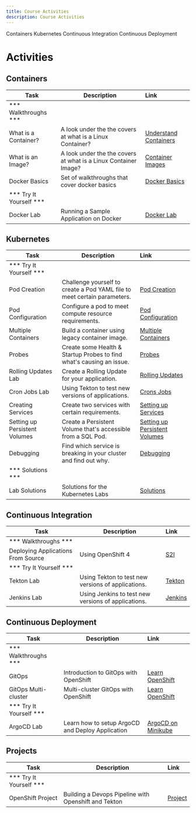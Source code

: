 ```yaml
---
title: Course Activities
description: Course Activities
---
```


<AnchorLinks>
  <AnchorLink>Containers</AnchorLink>
  <AnchorLink>Kubernetes</AnchorLink>
  <AnchorLink>Continuous Integration</AnchorLink>
  <AnchorLink>Continuous Deployment</AnchorLink>
</AnchorLinks>

# Activities

## Containers

| Task                            | Description         | Link        |
| --------------------------------| ------------------  |:----------- |
| *** Walkthroughs ***                         |         |         |     |
| What is a Container? | A look under the the covers at what is a Linux Container? | <a href="https://www.katacoda.com/courses/container-runtimes/what-is-a-container" target="_blank">Understand Containers</a> |
| What is an Image? | A look under the the covers at what is a Linux Container Image? | <a href="https://www.katacoda.com/courses/container-runtimes/what-is-a-container-image" target="_blank">Container Images</a> |
| Docker Basics | Set of walkthroughs that cover docker basics | <a href="https://www.katacoda.com/courses/docker" target="_blank">Docker Basics</a> |
| *** Try It Yourself ***                         |         |         |     
| Docker Lab | Running a Sample Application on Docker | [Docker Lab](../containers/activities) |

## Kubernetes

| Task                            | Description         | Link        | 
| --------------------------------| ------------------  |:----------- |
| *** Try It Yourself ***                         |         |         | 
| Pod Creation | Challenge yourself to create a Pod YAML file to meet certain parameters. | [Pod Creation](../kubernetes/activities/labs/lab1) |
| Pod Configuration | Configure a pod to meet compute resource requirements. | [Pod Configuration](../kubernetes/activities/labs/lab2) |
| Multiple Containers | Build a container using legacy container image.| [Multiple Containers](../kubernetes/activities/labs/lab3) | 
| Probes | Create some Health & Startup Probes to find what's causing an issue.  | [Probes](../kubernetes/activities/labs/lab4) |
| Rolling Updates Lab | Create a Rolling Update for your application.  | [Rolling Updates](../kubernetes/activities/labs/lab6) |
| Cron Jobs Lab | Using Tekton to test new versions of applications. | [Crons Jobs](../kubernetes/activities/labs/lab7) |
| Creating Services | Create two services with certain requirements. | [Setting up Services](../kubernetes/activities/labs/lab8) |
| Setting up Persistent Volumes | Create a Persistent Volume that's accessible from a SQL Pod. | [Setting up Persistent Volumes](../kubernetes/activities/labs/lab10) |
| Debugging | Find which service is breaking in your cluster and find out why.  | [Debugging](../kubernetes/activities/labs/lab5) |
| *** Solutions ***                         |         |         |  
| Lab Solutions | Solutions for the Kubernetes Labs  | [Solutions](../kubernetes/activities/labs/solutions) |

## Continuous Integration

| Task                            | Description         | Link        |
| --------------------------------| ------------------  |:----------- |
| *** Walkthroughs ***                         |         |         |
| Deploying Applications From Source |  Using OpenShift 4 | [S2I](https://learn.openshift.com/introduction/deploying-python/) |
| *** Try It Yourself ***                         |         |         |
| Tekton Lab | Using Tekton to test new versions of applications. | [Tekton](../continuous-integration/activities/) |
| Jenkins Lab | Using Jenkins to test new versions of applications. | [Jenkins](../continuous-integration/activities/jenkins-lab/) |

## Continuous Deployment

| Task                            | Description         | Link        |
| --------------------------------| ------------------  |:----------- |
| *** Walkthroughs ***                         |         |         |     |
| GitOps | Introduction to GitOps with OpenShift | [Learn OpenShift](https://learn.openshift.com/introduction/gitops-introduction/) |
| GitOps Multi-cluster | Multi-cluster GitOps with OpenShift | [Learn OpenShift](https://learn.openshift.com/introduction/gitops-multicluster/) |
| *** Try It Yourself ***                         |         |         |
| ArgoCD Lab | Learn how to setup ArgoCD and Deploy Application | [ArgoCD on Minikube](../continuous-deployment/activities) |

## Projects

| Task                            | Description         | Link        |
| --------------------------------| ------------------  |:----------- |
| *** Try It Yourself ***                         |         |         |
| OpenShift Project | Building a Devops Pipeline with Openshift and Tekton | [Project](../project-cicd/) |
